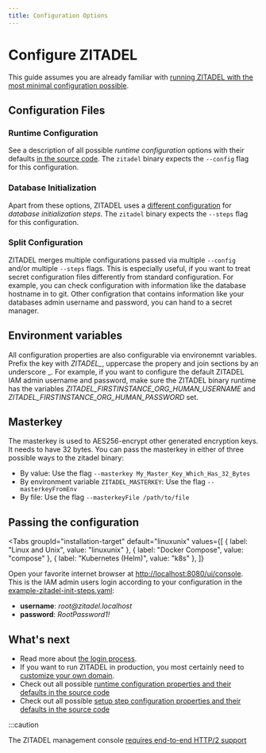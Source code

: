 ```yaml
---
title: Configuration Options
---
```



# Configure ZITADEL

This guide assumes you are already familiar with
[running ZITADEL with the most minimal configuration possible](../../deploy/overview).

## Configuration Files

### Runtime Configuration

See a description of all possible _runtime configuration_ options with their
defaults
[in the source code](https://github.com/zitadel/zitadel/blob/main/cmd/defaults.yaml).
The `zitadel` binary expects the `--config` flag for this configuration.

### Database Initialization

Apart from these options, ZITADEL uses a
[different configuration](https://github.com/zitadel/zitadel/blob/main/cmd/admin/setup/steps.yaml)
for _database initialization steps_. The `zitadel` binary expects the `--steps`
flag for this configuration.

### Split Configuration

ZITADEL merges multiple configurations passed via multiple `--config` and/or
multiple `--steps` flags. This is especially useful, if you want to treat secret
configuration files differently from standard configuration. For example, you
can check configuration with information like the database hostname in to git.
Other configration that contains information like your databases admin username
and password, you can hand to a secret manager.

## Environment variables

All configuration properties are also configurable via environemnt variables.
Prefix the key with <em>ZITADEL\_</em>, uppercase the propery and join sections
by an underscore \_. For example, if you want to configure the default ZITADEL
IAM admin username and password, make sure the ZITADEL binary runtime has the
variables <em>ZITADEL_FIRSTINSTANCE_ORG_HUMAN_USERNAME</em> and
<em>ZITADEL_FIRSTINSTANCE_ORG_HUMAN_PASSWORD</em> set.

## Masterkey

The masterkey is used to AES256-encrypt other generated encryption keys. It
needs to have 32 bytes. You can pass the masterkey in either of three possible
ways to the zitadel binary:

- By value: Use the flag `--masterkey My_Master_Key_Which_Has_32_Bytes`
- By environment variable `ZITADEL_MASTERKEY`: Use the flag `--masterkeyFromEnv`
- By file: Use the flag `--masterkeyFile /path/to/file`

## Passing the configuration

<Tabs
  groupId="installation-target"
  default="linuxunix"
  values={[
    { label: "Linux and Unix", value: "linuxunix" },
    { label: "Docker Compose", value: "compose" },
    { label: "Kubernetes (Helm)", value: "k8s" },
  ]}
>
  <TabItem value="linuxunix">
    <LinuxUnix />
  </TabItem>
  <TabItem value="compose">
    <Compose />
  </TabItem>
  <TabItem value="k8s">
    <Helm />
  </TabItem>
</Tabs>

Open your favorite internet browser at
[http://localhost:8080/ui/console](http://localhost:8080/ui/console). This is
the IAM admin users login according to your configuration in the
[example-zitadel-init-steps.yaml](./example-zitadel-init-steps.yaml):

- **username**: _root@<span></span>zitadel.localhost_
- **password**: _RootPassword1!_

## What's next

- Read more about [the login process](../../../manuals/user-login).
- If you want to run ZITADEL in production, you most certainly need to
  [customize your own domain](./custom-domain).
- Check out all possible
  [runtime configuration properties and their defaults in the source code](https://github.com/zitadel/zitadel/blob/main/cmd/defaults.yaml)
- Check out all possible
  [setup step configuration properties and their defaults in the source code](https://github.com/zitadel/zitadel/blob/main/cmd/setup/steps.yaml)

:::caution

<!-- TODO: Better mark the link in the UI -->

The ZITADEL management console
[requires end-to-end HTTP/2 support](/docs/guides/manage/self-hosted/http2)

